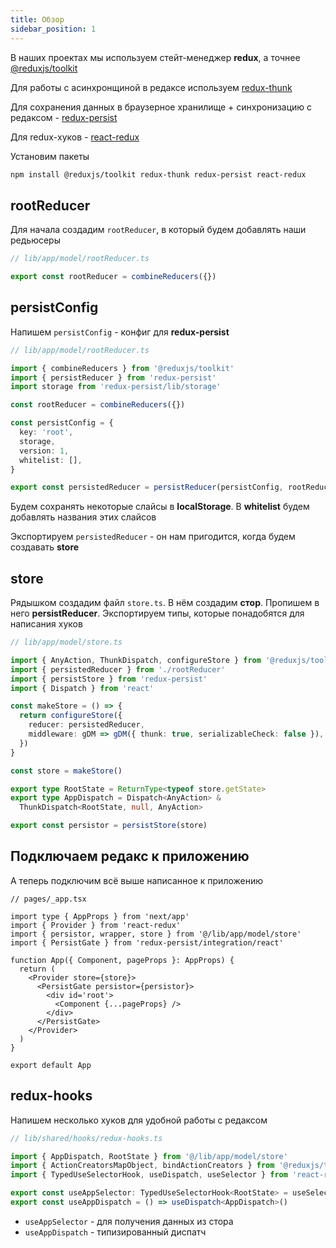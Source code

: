 ```yaml
---
title: Обзор
sidebar_position: 1
---
```


В наших проектах мы используем стейт-менеджер **redux**, а точнее [@reduxjs/toolkit](https://redux-toolkit.js.org/)

Для работы с асинхронщиной в редаксе используем [redux-thunk](https://github.com/reduxjs/redux-thunk)

Для сохранения данных в браузерное хранилище + синхронизацию с редаксом - [redux-persist](https://github.com/rt2zz/redux-persist)

Для redux-хуков - [react-redux](https://react-redux.js.org/)

Установим пакеты

```bash
npm install @reduxjs/toolkit redux-thunk redux-persist react-redux
```

## rootReducer

Для начала создадим `rootReducer`, в который будем добавлять наши редьюсеры

```ts
// lib/app/model/rootReducer.ts

export const rootReducer = combineReducers({})
```

## persistConfig

Напишем `persistConfig` - конфиг для **redux-persist**

```ts
// lib/app/model/rootReducer.ts

import { combineReducers } from '@reduxjs/toolkit'
import { persistReducer } from 'redux-persist'
import storage from 'redux-persist/lib/storage'

const rootReducer = combineReducers({})

const persistConfig = {
  key: 'root',
  storage,
  version: 1,
  whitelist: [],
}

export const persistedReducer = persistReducer(persistConfig, rootReducer)
```

Будем сохранять некоторые слайсы в **localStorage**. В **whitelist** будем добавлять названия этих слайсов

Экспортируем `persistedReducer` - он нам пригодится, когда будем создавать **store**

## store

Рядышком создадим файл `store.ts`. В нём создадим **стор**. Пропишем в него **persistReducer**. Экспортируем типы, которые понадобятся для написания хуков

```ts
// lib/app/model/store.ts

import { AnyAction, ThunkDispatch, configureStore } from '@reduxjs/toolkit'
import { persistedReducer } from './rootReducer'
import { persistStore } from 'redux-persist'
import { Dispatch } from 'react'

const makeStore = () => {
  return configureStore({
    reducer: persistedReducer,
    middleware: gDM => gDM({ thunk: true, serializableCheck: false }),
  })
}

const store = makeStore()

export type RootState = ReturnType<typeof store.getState>
export type AppDispatch = Dispatch<AnyAction> &
  ThunkDispatch<RootState, null, AnyAction>

export const persistor = persistStore(store)
```

## Подключаем редакс к приложению

А теперь подключим всё выше написанное к приложению

```tsx
// pages/_app.tsx

import type { AppProps } from 'next/app'
import { Provider } from 'react-redux'
import { persistor, wrapper, store } from '@/lib/app/model/store'
import { PersistGate } from 'redux-persist/integration/react'

function App({ Component, pageProps }: AppProps) {
  return (
    <Provider store={store}>
      <PersistGate persistor={persistor}>
        <div id='root'>
          <Component {...pageProps} />
        </div>
      </PersistGate>
    </Provider>
  )
}

export default App
```

## redux-hooks

Напишем несколько хуков для удобной работы с редаксом

```ts
// lib/shared/hooks/redux-hooks.ts

import { AppDispatch, RootState } from '@/lib/app/model/store'
import { ActionCreatorsMapObject, bindActionCreators } from '@reduxjs/toolkit'
import { TypedUseSelectorHook, useDispatch, useSelector } from 'react-redux'

export const useAppSelector: TypedUseSelectorHook<RootState> = useSelector
export const useAppDispatch = () => useDispatch<AppDispatch>()
```

- `useAppSelector` - для получения данных из стора
- `useAppDispatch` - типизированный диспатч
